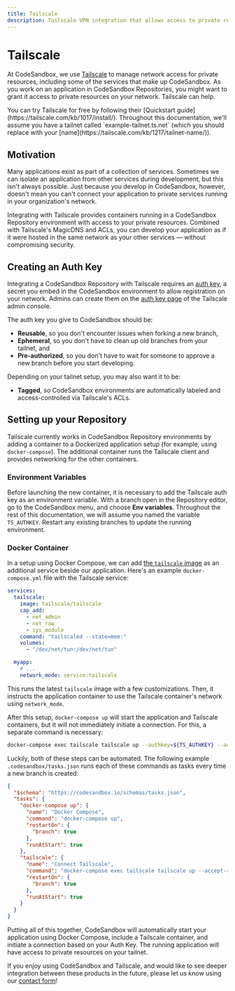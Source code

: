 ```yaml
---
title: Tailscale
description: Tailscale VPN integration that allows access to private resources from your Repositories.
---
```



# Tailscale

At CodeSandbox, we use [Tailscale](https://tailscale.com/) to manage network access for private resources, including some of the services that make up CodeSandbox.
As you work on an application in CodeSandbox Repositories, you might want to grant it access to private resources on your network.
Tailscale can help.

<Callout emoji="⭑">
You can try Tailscale for free by following their [Quickstart guide](https://tailscale.com/kb/1017/install/).
Throughout this documentation, we'll assume you have a tailnet called `example-tailnet.ts.net` (which you should replace with your [name](https://tailscale.com/kb/1217/tailnet-name/)).
</Callout>

## Motivation

Many applications exist as part of a collection of services.
Sometimes we can isolate an application from other services during development, but this isn't always possible.
Just because you develop in CodeSandbox, however, doesn't mean you can't connect your application to private services running in your organization's network.

Integrating with Tailscale provides containers running in a CodeSandbox Repository environment with access to your private resources.
Combined with Tailscale's MagicDNS and ACLs, you can develop your application as if it were hosted in the same network as your other services — without compromising security.

## Creating an Auth Key

Integrating a CodeSandbox Repository with Tailscale requires an [auth key](https://tailscale.com/kb/1085/auth-keys/), a secret you embed in the CodeSandbox environment to allow registration on your network.
Admins can create them on the [auth key page](https://login.tailscale.com/admin/settings/keys) of the Tailscale admin console.

The auth key you give to CodeSandbox should be:

- **Reusable**, so you don't encounter issues when forking a new branch,
- **Ephemeral**, so you don't have to clean up old branches from your tailnet, and
- **Pre-authorized**, so you don't have to wait for someone to approve a new branch before you start developing.

Depending on your tailnet setup, you may also want it to be:

- **Tagged**, so CodeSandbox environments are automatically labeled and access-controlled via Tailscale's ACLs.

## Setting up your Repository

Tailscale currently works in CodeSandbox Repository environments by adding a container to a Dockerized application setup (for example, using `docker-compose`).
The additional container runs the Tailscale client and provides networking for the other containers.

### Environment Variables

Before launching the new container, it is necessary to add the Tailscale auth key as an environment variable.
With a branch open in the Repository editor, go to the CodeSandbox menu, and choose **Env variables**.
Throughout the rest of this documentation, we will assume you named the variable `TS_AUTHKEY`.
Restart any existing branches to update the running environment.

### Docker Container

In a setup using Docker Compose, we can add [the `tailscale` image](https://hub.docker.com/r/tailscale/tailscale) as an additional service beside our application.
Here's an example `docker-compose.yml` file with the Tailscale service:

```yaml
services:
  tailscale:
    image: tailscale/tailscale
    cap_add:
      - net_admin
      - net_raw
      - sys_module
    command: "tailscaled --state=mem:"
    volumes:
      - "/dev/net/tun:/dev/net/tun"

  myapp:
    # ...
    network_mode: service:tailscale
```

This runs the latest `tailscale` image with a few customizations.
Then, it instructs the application container to use the Tailscale container's network using `network_mode`.

After this setup, `docker-compose up` will start the application and Tailscale containers, but it will not immediately initiate a connection.
For this, a separate command is necessary:

```sh
docker-compose exec tailscale tailscale up --authkey=${TS_AUTHKEY} --accept-routes --hostname=csb-${HOSTNAME}
```

Luckily, both of these steps can be automated.
The following example `.codesandbox/tasks.json` runs each of these commands as tasks every time a new branch is created:

```json
{
  "$schema": "https://codesandbox.io/schemas/tasks.json",
  "tasks": {
    "docker-compose up": {
      "name": "Docker Compose",
      "command": "docker-compose up",
      "restartOn": {
        "branch": true
      },
      "runAtStart": true
    },
    "tailscale": {
      "name": "Connect Tailscale",
      "command": "docker-compose exec tailscale tailscale up --accept-routes --authkey=${TS_AUTHKEY} --hostname=csb-${HOSTNAME}",
      "restartOn": {
        "branch": true
      },
      "runAtStart": true
    }
  }
}
```

Putting all of this together, CodeSandbox will automatically start your application using Docker Compose, include a Tailscale container, and initiate a connection based on your Auth Key.
The running application will have access to private resources on your tailnet.

If you enjoy using CodeSandbox and Tailscale, and would like to see deeper integration between these products in the future, please let us know using our [contact form](https://codesandbox.io/support)!
